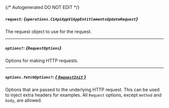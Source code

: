 {/* Autogenerated DO NOT EDIT  */}

##### `request`: *{`operations.C1ApiAppV1AppEntitlementsUpdateRequest`}*
The request object to use for the request.

<Collapsible openLabel={Labels.showProperties} closeLabel={Labels.hideProperties}>
  <C1ApiAppV1AppEntitlementsUpdateRequest />
</Collapsible>

---
##### `options?`: *{`RequestOptions`}*
Options for making HTTP requests.

---
##### `options.fetchOptions?`: [*{ `RequestInit` }*](https://developer.mozilla.org/en-US/docs/Web/API/Request/Request#options)
Options that are passed to the underlying HTTP request. This can be used to inject extra headers for examples. All `Request` options, except `method` and `body`, are allowed.

